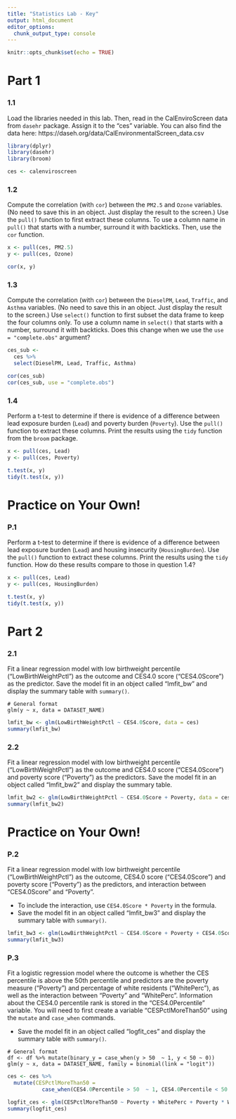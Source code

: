 ```yaml
---
title: "Statistics Lab - Key"
output: html_document
editor_options: 
  chunk_output_type: console
---
```


```r
knitr::opts_chunk$set(echo = TRUE)
```

# Part 1

### 1.1

Load the libraries needed in this lab. Then, read in the CalEnviroScreen data from `dasehr` package. Assign it to the "ces" variable. You can also find the data here: https://daseh.org/data/CalEnvironmentalScreen_data.csv


```r
library(dplyr)
library(dasehr)
library(broom)
```

```r
ces <- calenviroscreen
```

### 1.2

Compute the correlation (with `cor`) between the `PM2.5` and `Ozone` variables. (No need to save this in an object. Just display the result to the screen.) Use the `pull()` function to first extract these columns. To use a column name in `pull()` that starts with a number, surround it with backticks. Then, use the `cor` function.

```r
x <- pull(ces, PM2.5)
y <- pull(ces, Ozone)

cor(x, y)
```

### 1.3

Compute the correlation (with `cor`) between the `DieselPM`, `Lead`, `Traffic`, and `Asthma` variables. (No need to save this in an object. Just display the result to the screen.) Use `select()` function to first subset the data frame to keep the four columns only. To use a column name in `select()` that starts with a number, surround it with backticks. Does this change when we use the `use = "complete.obs"` argument? 

```r
ces_sub <-
  ces %>%
  select(DieselPM, Lead, Traffic, Asthma)

cor(ces_sub)
cor(ces_sub, use = "complete.obs")
```

### 1.4

Perform a t-test to determine if there is evidence of a difference between lead exposure burden (`Lead`) and poverty burden (`Poverty`). Use the `pull()` function to extract these columns. Print the results using the `tidy` function from the `broom` package. 

```r
x <- pull(ces, Lead)
y <- pull(ces, Poverty)

t.test(x, y)
tidy(t.test(x, y))
```


# Practice on Your Own!

### P.1

Perform a t-test to determine if there is evidence of a difference between lead exposure burden (`Lead`) and housing insecurity (`HousingBurden`). Use the `pull()` function to extract these columns. Print the results using the `tidy` function. How do these results compare to those in question 1.4?

```r
x <- pull(ces, Lead)
y <- pull(ces, HousingBurden)

t.test(x, y)
tidy(t.test(x, y))
```


# Part 2

### 2.1

Fit a linear regression model with low birthweight percentile ("LowBirthWeightPctl") as the outcome and CES4.0 score ("CES4.0Score") as the predictor. Save the model fit in an object called "lmfit_bw" and display the summary table with `summary()`.

```
# General format
glm(y ~ x, data = DATASET_NAME)
```

```r
lmfit_bw <- glm(LowBirthWeightPctl ~ CES4.0Score, data = ces)
summary(lmfit_bw)
```

### 2.2

Fit a linear regression model with low birthweight percentile ("LowBirthWeightPctl") as the outcome and CES4.0 score ("CES4.0Score") and poverty score ("Poverty") as the predictors. Save the model fit in an object called "lmfit_bw2" and display the summary table.

```r
lmfit_bw2 <- glm(LowBirthWeightPctl ~ CES4.0Score + Poverty, data = ces)
summary(lmfit_bw2)
```


# Practice on Your Own!

### P.2

Fit a linear regression model with low birthweight percentile ("LowBirthWeightPctl") as the outcome, CES4.0 score ("CES4.0Score") and poverty score ("Poverty") as the predictors, and interaction between "CES4.0Score" and "Poverty".

- To include the interaction, use `CES4.0Score * Poverty` in the formula. 
- Save the model fit in an object called "lmfit_bw3" and display the summary table with `summary()`.

```r
lmfit_bw3 <- glm(LowBirthWeightPctl ~ CES4.0Score + Poverty + CES4.0Score * Poverty, data = ces)
summary(lmfit_bw3)
```

### P.3

Fit a logistic regression model where the outcome is whether the CES percentile is above the 50th percentile and predictors are the poverty measure ("Poverty") and percentage of white residents ("WhitePerc"), as well as the interaction between "Poverty" and "WhitePerc". Information about the CES4.0 percentile rank is stored in the "CES4.0Percentile" variable. You will need to first create a variable "CESPctlMoreThan50" using the `mutate` and `case_when` commands.

- Save the model fit in an object called "logfit_ces" and display the summary table with `summary()`.

```
# General format
df <- df %>% mutate(binary_y = case_when(y > 50  ~ 1, y < 50 ~ 0)) 
glm(y ~ x, data = DATASET_NAME, family = binomial(link = "logit"))
```

```r
ces <- ces %>% 
  mutate(CESPctlMoreThan50 = 
           case_when(CES4.0Percentile > 50  ~ 1, CES4.0Percentile < 50 ~ 0))

logfit_ces <- glm(CESPctlMoreThan50 ~ Poverty + WhitePerc + Poverty * WhitePerc, data = ces, family = binomial(link = "logit"))
summary(logfit_ces)
```
